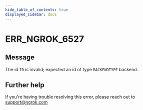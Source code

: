 ```yaml
---
hide_table_of_contents: true
displayed_sidebar: docs
---
```



# ERR_NGROK_6527

## Message

The id `ID` is invalid; expected an id of type `BACKENDTYPE` backend.

<ErrorDetails error="err_ngrok_6527" />

## Further help

If you're having trouble resolving this error, please reach out to [support@ngrok.com](mailto:support@ngrok.com?subject=Help%20with%20ERR_NGROK_6527)
